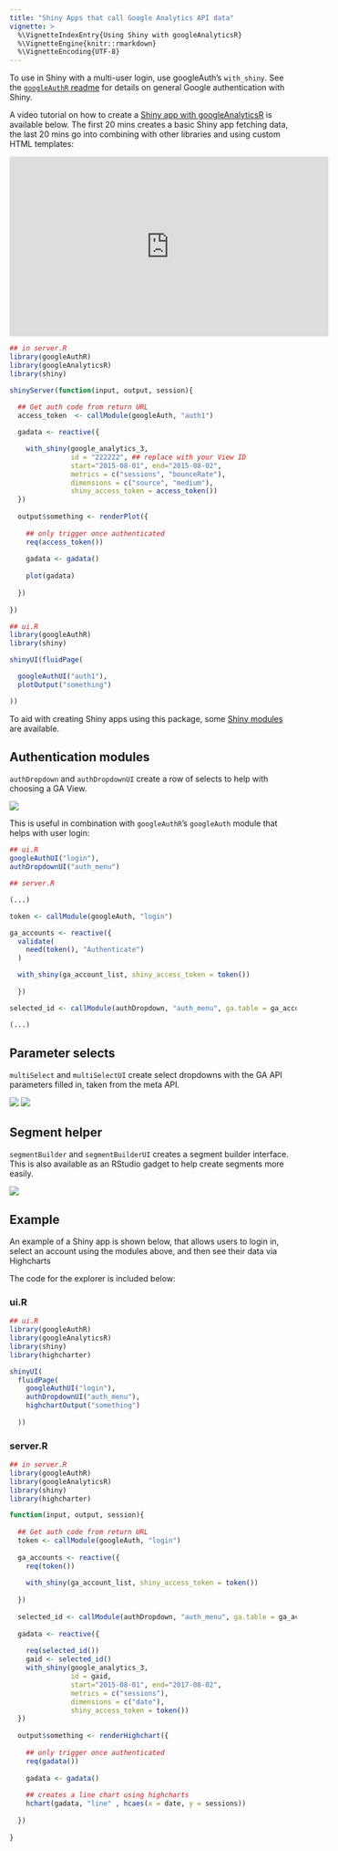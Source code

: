 ```yaml
---
title: "Shiny Apps that call Google Analytics API data"
vignette: >
  %\VignetteIndexEntry{Using Shiny with googleAnalyticsR}
  %\VignetteEngine{knitr::rmarkdown}
  %\VignetteEncoding{UTF-8}
---
```


To use in Shiny with a multi-user login, use googleAuth's `with_shiny`.  See the [`googleAuthR` readme](http://code.markedmondson.me/googleAuthR/) for details on general Google authentication with Shiny. 

A video tutorial on how to create a [Shiny app with googleAnalyticsR](https://www.youtube.com/watch?v=4Ht_vEXJ4wo) is available below.  The first 20 mins creates a basic Shiny app fetching data, the last 20 mins go into combining with other libraries and using custom HTML templates:


<iframe width="560" height="315" src="http://www.youtube.com/embed/4Ht_vEXJ4wo?rel=0" frameborder="0" allowfullscreen></iframe>

```r
## in server.R
library(googleAuthR)
library(googleAnalyticsR)
library(shiny)

shinyServer(function(input, output, session){
  
  ## Get auth code from return URL
  access_token  <- callModule(googleAuth, "auth1")

  gadata <- reactive({

    with_shiny(google_analytics_3,
               id = "222222", ## replace with your View ID
               start="2015-08-01", end="2015-08-02", 
               metrics = c("sessions", "bounceRate"), 
               dimensions = c("source", "medium"),
               shiny_access_token = access_token())
  })
  
  output$something <- renderPlot({
  
    ## only trigger once authenticated
    req(access_token())
    
    gadata <- gadata()
    
    plot(gadata)
  
  })
  
})

## ui.R
library(googleAuthR)
library(shiny)

shinyUI(fluidPage(

  googleAuthUI("auth1"),
  plotOutput("something")

))

```

To aid with creating Shiny apps using this package, some [Shiny modules](http://shiny.rstudio.com/articles/modules.html) are available.

## Authentication modules

`authDropdown` and `authDropdownUI` create a row of selects to help with choosing a GA View.

![](authDropdown.png)

This is useful in combination with `googleAuthR`'s `googleAuth` module that helps with user login:

```r
## ui.R
googleAuthUI("login"),
authDropdownUI("auth_menu")
```

```r
## server.R 

(...)

token <- callModule(googleAuth, "login")

ga_accounts <- reactive({
  validate(
    need(token(), "Authenticate")
  )

  with_shiny(ga_account_list, shiny_access_token = token())
  
  })

selected_id <- callModule(authDropdown, "auth_menu", ga.table = ga_accounts)

(...)

```

## Parameter selects

`multiSelect` and `multiSelectUI` create select dropdowns with the GA API parameters filled in, taken from the meta API.

![](metricDropdown.png)
![](dimDropdown.png)

## Segment helper

`segmentBuilder` and `segmentBuilderUI` creates a segment builder interface.  This is also available as an RStudio gadget to help create segments more easily.

![](segmentBuilder.png)


## Example

An example of a Shiny app is shown below, that allows users to login in, select an account using the modules above, and then see their data via Highcharts

The code for the explorer is included below:

### ui.R

```r
## ui.R
library(googleAuthR)
library(googleAnalyticsR)
library(shiny)
library(highcharter)

shinyUI(
  fluidPage(
    googleAuthUI("login"),
    authDropdownUI("auth_menu"),
    highchartOutput("something")
    
  ))
```

### server.R

```r
## in server.R
library(googleAuthR)
library(googleAnalyticsR)
library(shiny)
library(highcharter)

function(input, output, session){
  
  ## Get auth code from return URL
  token <- callModule(googleAuth, "login")
  
  ga_accounts <- reactive({
    req(token())
    
    with_shiny(ga_account_list, shiny_access_token = token())
    
  })
  
  selected_id <- callModule(authDropdown, "auth_menu", ga.table = ga_accounts)
  
  gadata <- reactive({
    
    req(selected_id())
    gaid <- selected_id()
    with_shiny(google_analytics_3,
               id = gaid,
               start="2015-08-01", end="2017-08-02", 
               metrics = c("sessions"), 
               dimensions = c("date"),
               shiny_access_token = token())
  })
  
  output$something <- renderHighchart({
    
    ## only trigger once authenticated
    req(gadata())
    
    gadata <- gadata()
    
    ## creates a line chart using highcharts
    hchart(gadata, "line" , hcaes(x = date, y = sessions))
    
  })
  
}
```
